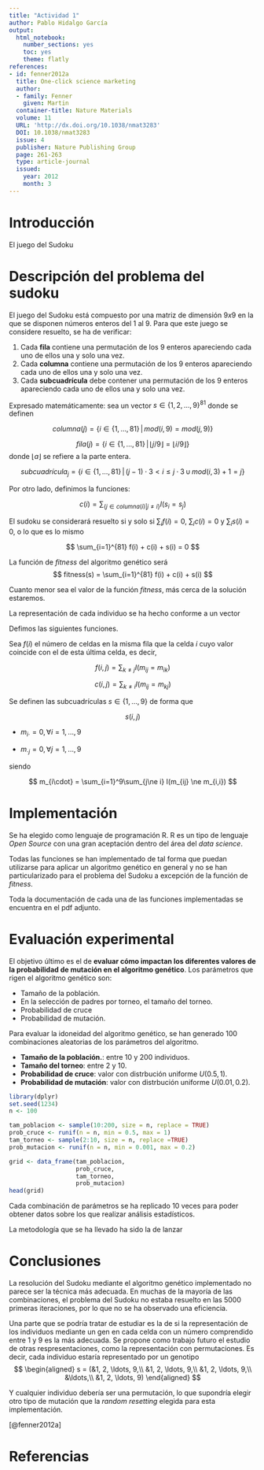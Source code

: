 ```yaml
---
title: "Actividad 1"
author: Pablo Hidalgo García
output: 
  html_notebook: 
    number_sections: yes
    toc: yes
    theme: flatly
references:
- id: fenner2012a
  title: One-click science marketing
  author:
  - family: Fenner
    given: Martin
  container-title: Nature Materials
  volume: 11
  URL: 'http://dx.doi.org/10.1038/nmat3283'
  DOI: 10.1038/nmat3283
  issue: 4
  publisher: Nature Publishing Group
  page: 261-263
  type: article-journal
  issued:
    year: 2012
    month: 3
---
```



# Introducción

El juego del Sudoku 

# Descripción del problema del sudoku

El juego del Sudoku está compuesto por una matriz de dimensión $9x9$ en la que se disponen números enteros del 1 al 9. Para que este juego se considere resuelto, se ha de verificar:

1. Cada **fila** contiene una permutación de los 9 enteros apareciendo cada uno de ellos una y solo una vez.
2. Cada **columna** contiene una permutación de los 9 enteros apareciendo cada uno de ellos una y solo una vez.
3. Cada **subcuadrícula** debe contener una permutación de los 9 enteros apareciendo cada uno de ellos una y solo una vez.

Expresado matemáticamente: sea un vector $s\in \{1,2,\ldots,9\}^{81}$ donde se definen

$$
columna(j) = \{i \in \{1,\ldots, 81\}\, | \, mod(i, 9)= mod(j, 9)\} 
$$

<!-- $$ -->
<!-- columna_j = \{i \in \{1,\ldots, 81\}\, | \, mod(i, 9) + 1= j\}  -->
<!-- $$ -->

$$
fila(j) = \{i \in \{1,\ldots, 81\}\, | \, \lfloor j/9 \rfloor  = \lfloor i/9\rfloor\}
$$
donde $\lfloor a \rfloor$ se refiere a la parte entera.

<!-- $$ -->
<!-- fila_j = \{i \in \{1,\ldots, 81\}\, | \, (j-1)\cdot9 \lt i\leq j\cdot9\}  -->
<!-- $$ -->

$$
subcuadrícula_j = \{i \in \{1,\ldots, 81\}\, | \, (j-1)\cdot3 \lt i\leq j\cdot3 \,  \cup \, mod(i, 3) + 1= j \} 
$$

Por otro lado, definimos la funciones:

$$
c(i) = \sum_{\{j\in columna(i)|j \ne i\}} I(s_i = s_j)
$$

El sudoku se considerará resuelto si y solo si $\sum_i f(i) = 0$, $\sum_i c(i) = 0$ y $\sum_i s(i) = 0$, o lo que es lo mismo

$$
\sum_{i=1}^{81} f(i) + c(i) + s(i) = 0
$$
  
La función de *fitness* del algoritmo genético será
$$
fitness(s) = \sum_{i=1}^{81} f(i) + c(i) + s(i)
$$

Cuanto menor sea el valor de la función *fitness*, más cerca de la solución estaremos.

La representación de cada individuo se ha hecho conforme a un vector 

<!-- $M\in\mathcal{M}_{9\times9}$ tal que $m_{ij}\in \{1, 2, \ldots, 9\}$, $\forall \, i, j = 1, \ldots, 9$.  -->

Defimos las siguientes funciones.

Sea $f(i)$ el número de celdas en la misma fila que la celda $i$ cuyo valor coincide con el de esta última celda, es decir,

$$
f(i, j) = \sum_{k\ne j}I(m_{ij} = m_{ik})
$$

$$
c(i, j) = \sum_{k\ne i}I(m_{ij} = m_{kj})
$$

Se definen las subcuadrículas $s\in\{1, \ldots, 9\}$ de forma que

$$
s(i,j)
$$

- $m_{i\cdot} = 0,\, \forall i = 1,\ldots, 9$

- $m_{\cdot j} = 0,\, \forall j = 1,\ldots, 9$

siendo 

$$
m_{i\cdot} = \sum_{i=1}^9\sum_{j\ne i} I(m_{ij} \ne m_{i,i})
$$

# Implementación

Se ha elegido como lenguaje de programación R. R es un tipo de lenguaje *Open Source* con una gran aceptación dentro del área del *data science*. 

Todas las funciones se han implementado de tal forma que puedan utilizarse para aplicar un algoritmo genético en general y no se han particularizado para el problema del Sudoku a excepción de la función de *fitness*.

Toda la documentación de cada una de las funciones implementadas se encuentra en el pdf adjunto.



# Evaluación experimental

El objetivo último es el de **evaluar cómo impactan los diferentes valores de la probabilidad de mutación en el algoritmo genético**. 
Los parámetros que rigen el algoritmo genético son:

- Tamaño de la población.
- En la selección de padres por torneo, el tamaño del torneo.
- Probabilidad de cruce
- Probabilidad de mutación.

Para evaluar la idoneidad del algoritmo genético, se han generado $100$ combinaciones aleatorias de los parámetros del algoritmo.

- **Tamaño de la población.**: entre $10$ y $200$ individuos.
- **Tamaño del torneo**: entre $2$ y $10$.
- **Probabilidad de cruce**: valor con distrbución uniforme $U(0.5, 1)$.
- **Probabilidad de mutación**: valor con distrbución uniforme $U(0.01, 0.2)$.

```r
library(dplyr)
set.seed(1234)
n <- 100

tam_poblacion <- sample(10:200, size = n, replace = TRUE)
prob_cruce <- runif(n = n, min = 0.5, max = 1)
tam_torneo <- sample(2:10, size = n, replace =TRUE)
prob_mutacion <- runif(n = n, min = 0.001, max = 0.2)

grid <- data_frame(tam_poblacion,
                   prob_cruce,
                   tam_torneo,
                   prob_mutacion)
head(grid)
```

Cada combinación de parámetros se ha replicado $10$ veces para poder obtener datos sobre los que realizar análisis estadísticos.



La metodología que se ha llevado ha sido la de lanzar 

# Conclusiones

La resolución del Sudoku mediante el algoritmo genético implementado no parece ser la técnica más adecuada. En muchas de la mayoría de las combinaciones, el problema del Sudoku no estaba resuelto en las $5000$ primeras iteraciones, por lo que no se ha observado una eficiencia.

Una parte que se podría tratar de estudiar es la de si la representación de los individuos mediante un gen en cada celda con un número comprendido entre 1 y 9 es la más adecuada. Se propone como trabajo futuro el estudio de otras respresentaciones, como la representación con permutaciones. Es decir, cada individuo estaría representado por un genotipo 
$$
\begin{aligned}
s = (&1, 2, \ldots, 9,\\
  &1, 2, \ldots, 9,\\
  &1, 2, \ldots, 9,\\
  &\ldots,\\
  &1, 2, \ldots, 9)
\end{aligned}
$$

Y cualquier individuo debería ser una permutación, lo que supondría elegir otro tipo de mutación que la *random resetting* elegida para esta implementación.

[@fenner2012a]

# Referencias


